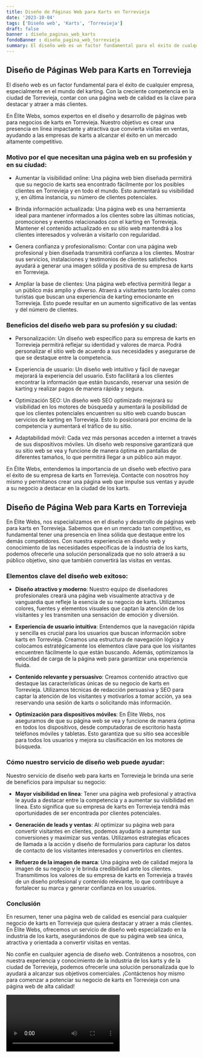 ```yaml
---
title: Diseño de Páginas Web para Karts en Torrevieja
date: '2023-10-04'
tags: ['Diseño web', 'Karts', 'Torrevieja']
draft: false
banner : diseño_paginas_web_karts
fondoBanner : diseño_pagina_web_torrevieja
summary: El diseño web es un factor fundamental para el éxito de cualquier empresa, especialmente en el mundo del karting. Con la creciente competencia en la ciudad de Torrevieja, contar con una página web de calidad es la clave para destacar y atraer a más clientes.
---
```


## Diseño de Páginas Web para Karts en Torrevieja

El diseño web es un factor fundamental para el éxito de cualquier empresa, especialmente en el mundo del karting. Con la creciente competencia en la ciudad de Torrevieja, contar con una página web de calidad es la clave para destacar y atraer a más clientes.

En Élite Webs, somos expertos en el diseño y desarrollo de páginas web para negocios de karts en Torrevieja. Nuestro objetivo es crear una presencia en línea impactante y atractiva que convierta visitas en ventas, ayudando a las empresas de karts a alcanzar el éxito en un mercado altamente competitivo.

### Motivo por el que necesitan una página web en su profesión y en su ciudad:

- Aumentar la visibilidad online: Una página web bien diseñada permitirá que su negocio de karts sea encontrado fácilmente por los posibles clientes en Torrevieja y en todo el mundo. Esto aumentará su visibilidad y, en última instancia, su número de clientes potenciales.

- Brinda información actualizada: Una página web es una herramienta ideal para mantener informados a los clientes sobre las últimas noticias, promociones y eventos relacionados con el karting en Torrevieja. Mantener el contenido actualizado en su sitio web mantendrá a los clientes interesados y volverán a visitarlo con regularidad.

- Genera confianza y profesionalismo: Contar con una página web profesional y bien diseñada transmitirá confianza a los clientes. Mostrar sus servicios, instalaciones y testimonios de clientes satisfechos ayudará a generar una imagen sólida y positiva de su empresa de karts en Torrevieja.

- Ampliar la base de clientes: Una página web efectiva permitirá llegar a un público más amplio y diverso. Atraerá a visitantes tanto locales como turistas que buscan una experiencia de karting emocionante en Torrevieja. Esto puede resultar en un aumento significativo de las ventas y del número de clientes.

### Beneficios del diseño web para su profesión y su ciudad:

- Personalización: Un diseño web específico para su empresa de karts en Torrevieja permitirá reflejar su identidad y valores de marca. Podrá personalizar el sitio web de acuerdo a sus necesidades y asegurarse de que se destaque entre la competencia.

- Experiencia de usuario: Un diseño web intuitivo y fácil de navegar mejorará la experiencia del usuario. Esto facilitará a los clientes encontrar la información que están buscando, reservar una sesión de karting y realizar pagos de manera rápida y segura.

- Optimización SEO: Un diseño web SEO optimizado mejorará su visibilidad en los motores de búsqueda y aumentará la posibilidad de que los clientes potenciales encuentren su sitio web cuando buscan servicios de karting en Torrevieja. Esto lo posicionará por encima de la competencia y aumentará el tráfico de su sitio.

- Adaptabilidad móvil: Cada vez más personas acceden a internet a través de sus dispositivos móviles. Un diseño web responsive garantizará que su sitio web se vea y funcione de manera óptima en pantallas de diferentes tamaños, lo que permitirá llegar a un público aún mayor.

En Élite Webs, entendemos la importancia de un diseño web efectivo para el éxito de su empresa de karts en Torrevieja. Contacte con nosotros hoy mismo y permítanos crear una página web que impulse sus ventas y ayude a su negocio a destacar en la ciudad de los karts.

<GifSeo />

<Cta />

## Diseño de Página Web para Karts en Torrevieja

En Élite Webs, nos especializamos en el diseño y desarrollo de páginas web para karts en Torrevieja. Sabemos que en un mercado tan competitivo, es fundamental tener una presencia en línea sólida que destaque entre los demás competidores. Con nuestra experiencia en diseño web y conocimiento de las necesidades específicas de la industria de los karts, podemos ofrecerle una solución personalizada que no solo atraerá a su público objetivo, sino que también convertirá las visitas en ventas.

### Elementos clave del diseño web exitoso:

- **Diseño atractivo y moderno**: Nuestro equipo de diseñadores profesionales creará una página web visualmente atractiva y de vanguardia que refleje la esencia de su negocio de karts. Utilizamos colores, fuentes y elementos visuales que captan la atención de los visitantes y les transmiten una sensación de emoción y diversión.

- **Experiencia de usuario intuitiva**: Entendemos que la navegación rápida y sencilla es crucial para los usuarios que buscan información sobre karts en Torrevieja. Creamos una estructura de navegación lógica y colocamos estratégicamente los elementos clave para que los visitantes encuentren fácilmente lo que están buscando. Además, optimizamos la velocidad de carga de la página web para garantizar una experiencia fluida.

- **Contenido relevante y persuasivo**: Creamos contenido atractivo que destaque las características únicas de su negocio de karts en Torrevieja. Utilizamos técnicas de redacción persuasiva y SEO para captar la atención de los visitantes y motivarlos a tomar acción, ya sea reservando una sesión de karts o solicitando más información.

- **Optimización para dispositivos móviles**: En Élite Webs, nos aseguramos de que su página web se vea y funcione de manera óptima en todos los dispositivos, desde computadoras de escritorio hasta teléfonos móviles y tabletas. Esto garantiza que su sitio sea accesible para todos los usuarios y mejora su clasificación en los motores de búsqueda.

### Cómo nuestro servicio de diseño web puede ayudar:

Nuestro servicio de diseño web para karts en Torrevieja le brinda una serie de beneficios para impulsar su negocio:

- **Mayor visibilidad en línea**: Tener una página web profesional y atractiva le ayuda a destacar entre la competencia y a aumentar su visibilidad en línea. Esto significa que su empresa de karts en Torrevieja tendrá más oportunidades de ser encontrada por clientes potenciales.

- **Generación de leads y ventas**: Al optimizar su página web para convertir visitantes en clientes, podemos ayudarlo a aumentar sus conversiones y maximizar sus ventas. Utilizamos estrategias eficaces de llamada a la acción y diseño de formularios para capturar los datos de contacto de los visitantes interesados y convertirlos en clientes.

- **Refuerzo de la imagen de marca**: Una página web de calidad mejora la imagen de su negocio y le brinda credibilidad ante los clientes. Transmitimos los valores de su empresa de karts en Torrevieja a través de un diseño profesional y contenido relevante, lo que contribuye a fortalecer su marca y generar confianza en los usuarios.

### Conclusión  

En resumen, tener una página web de calidad es esencial para cualquier negocio de karts en Torrevieja que quiera destacar y atraer a más clientes. En Élite Webs, ofrecemos un servicio de diseño web especializado en la industria de los karts, asegurándonos de que su página web sea única, atractiva y orientada a convertir visitas en ventas.

No confíe en cualquier agencia de diseño web. Contrátenos a nosotros, con nuestra experiencia y conocimiento de la industria de los karts y de la ciudad de Torrevieja, podemos ofrecerle una solución personalizada que lo ayudará a alcanzar sus objetivos comerciales. ¡Contáctenos hoy mismo para comenzar a potenciar su negocio de karts en Torrevieja con una página web de alta calidad!

<Video />

<CtaBot job='Karts' city='Torrevieja'/>

<Gmaps query='Torrevieja+españa+maps' />